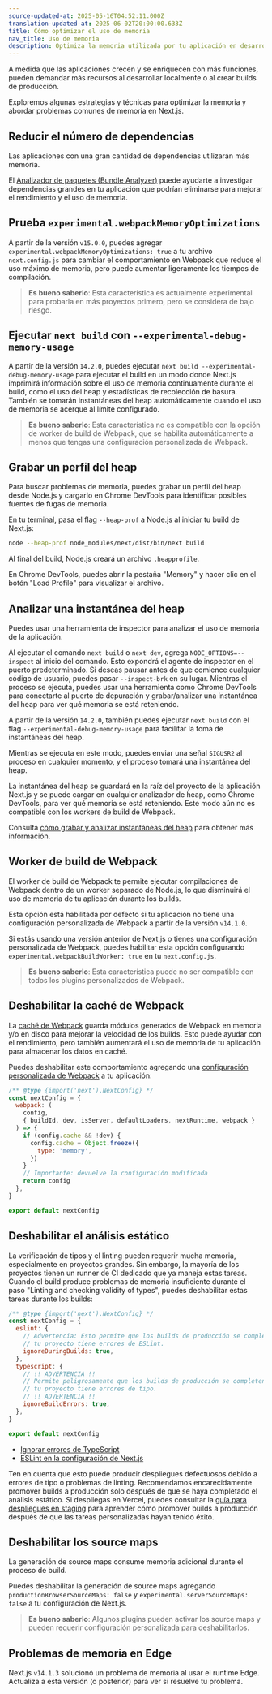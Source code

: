```yaml
---
source-updated-at: 2025-05-16T04:52:11.000Z
translation-updated-at: 2025-06-02T20:00:00.633Z
title: Cómo optimizar el uso de memoria
nav_title: Uso de memoria
description: Optimiza la memoria utilizada por tu aplicación en desarrollo y producción.
---
```


A medida que las aplicaciones crecen y se enriquecen con más funciones, pueden demandar más recursos al desarrollar localmente o al crear builds de producción.

Exploremos algunas estrategias y técnicas para optimizar la memoria y abordar problemas comunes de memoria en Next.js.

## Reducir el número de dependencias

Las aplicaciones con una gran cantidad de dependencias utilizarán más memoria.

El [Analizador de paquetes (Bundle Analyzer)](/docs/app/guides/package-bundling) puede ayudarte a investigar dependencias grandes en tu aplicación que podrían eliminarse para mejorar el rendimiento y el uso de memoria.

## Prueba `experimental.webpackMemoryOptimizations`

A partir de la versión `v15.0.0`, puedes agregar `experimental.webpackMemoryOptimizations: true` a tu archivo `next.config.js` para cambiar el comportamiento en Webpack que reduce el uso máximo de memoria, pero puede aumentar ligeramente los tiempos de compilación.

> **Es bueno saberlo**: Esta característica es actualmente experimental para probarla en más proyectos primero, pero se considera de bajo riesgo.

## Ejecutar `next build` con `--experimental-debug-memory-usage`

A partir de la versión `14.2.0`, puedes ejecutar `next build --experimental-debug-memory-usage` para ejecutar el build en un modo donde Next.js imprimirá información sobre el uso de memoria continuamente durante el build, como el uso del heap y estadísticas de recolección de basura. También se tomarán instantáneas del heap automáticamente cuando el uso de memoria se acerque al límite configurado.

> **Es bueno saberlo**: Esta característica no es compatible con la opción de worker de build de Webpack, que se habilita automáticamente a menos que tengas una configuración personalizada de Webpack.

## Grabar un perfil del heap

Para buscar problemas de memoria, puedes grabar un perfil del heap desde Node.js y cargarlo en Chrome DevTools para identificar posibles fuentes de fugas de memoria.

En tu terminal, pasa el flag `--heap-prof` a Node.js al iniciar tu build de Next.js:

```sh
node --heap-prof node_modules/next/dist/bin/next build
```

Al final del build, Node.js creará un archivo `.heapprofile`.

En Chrome DevTools, puedes abrir la pestaña "Memory" y hacer clic en el botón "Load Profile" para visualizar el archivo.

## Analizar una instantánea del heap

Puedes usar una herramienta de inspector para analizar el uso de memoria de la aplicación.

Al ejecutar el comando `next build` o `next dev`, agrega `NODE_OPTIONS=--inspect` al inicio del comando. Esto expondrá el agente de inspector en el puerto predeterminado.
Si deseas pausar antes de que comience cualquier código de usuario, puedes pasar `--inspect-brk` en su lugar. Mientras el proceso se ejecuta, puedes usar una herramienta como Chrome DevTools para conectarte al puerto de depuración y grabar/analizar una instantánea del heap para ver qué memoria se está reteniendo.

A partir de la versión `14.2.0`, también puedes ejecutar `next build` con el flag `--experimental-debug-memory-usage` para facilitar la toma de instantáneas del heap.

Mientras se ejecuta en este modo, puedes enviar una señal `SIGUSR2` al proceso en cualquier momento, y el proceso tomará una instantánea del heap.

La instantánea del heap se guardará en la raíz del proyecto de la aplicación Next.js y se puede cargar en cualquier analizador de heap, como Chrome DevTools, para ver qué memoria se está reteniendo. Este modo aún no es compatible con los workers de build de Webpack.

Consulta [cómo grabar y analizar instantáneas del heap](https://developer.chrome.com/docs/devtools/memory-problems/heap-snapshots) para obtener más información.

## Worker de build de Webpack

El worker de build de Webpack te permite ejecutar compilaciones de Webpack dentro de un worker separado de Node.js, lo que disminuirá el uso de memoria de tu aplicación durante los builds.

Esta opción está habilitada por defecto si tu aplicación no tiene una configuración personalizada de Webpack a partir de la versión `v14.1.0`.

Si estás usando una versión anterior de Next.js o tienes una configuración personalizada de Webpack, puedes habilitar esta opción configurando `experimental.webpackBuildWorker: true` en tu `next.config.js`.

> **Es bueno saberlo**: Esta característica puede no ser compatible con todos los plugins personalizados de Webpack.

## Deshabilitar la caché de Webpack

La [caché de Webpack](https://webpack.js.org/configuration/cache/) guarda módulos generados de Webpack en memoria y/o en disco para mejorar la velocidad de los builds. Esto puede ayudar con el rendimiento, pero también aumentará el uso de memoria de tu aplicación para almacenar los datos en caché.

Puedes deshabilitar este comportamiento agregando una [configuración personalizada de Webpack](/docs/app/api-reference/config/next-config-js/webpack) a tu aplicación:

```js filename="next.config.mjs"
/** @type {import('next').NextConfig} */
const nextConfig = {
  webpack: (
    config,
    { buildId, dev, isServer, defaultLoaders, nextRuntime, webpack }
  ) => {
    if (config.cache && !dev) {
      config.cache = Object.freeze({
        type: 'memory',
      })
    }
    // Importante: devuelve la configuración modificada
    return config
  },
}

export default nextConfig
```

## Deshabilitar el análisis estático

La verificación de tipos y el linting pueden requerir mucha memoria, especialmente en proyectos grandes.
Sin embargo, la mayoría de los proyectos tienen un runner de CI dedicado que ya maneja estas tareas.
Cuando el build produce problemas de memoria insuficiente durante el paso "Linting and checking validity of types", puedes deshabilitar estas tareas durante los builds:

```js filename="next.config.mjs"
/** @type {import('next').NextConfig} */
const nextConfig = {
  eslint: {
    // Advertencia: Esto permite que los builds de producción se completen con éxito incluso si
    // tu proyecto tiene errores de ESLint.
    ignoreDuringBuilds: true,
  },
  typescript: {
    // !! ADVERTENCIA !!
    // Permite peligrosamente que los builds de producción se completen con éxito incluso si
    // tu proyecto tiene errores de tipo.
    // !! ADVERTENCIA !!
    ignoreBuildErrors: true,
  },
}

export default nextConfig
```

- [Ignorar errores de TypeScript](/docs/app/api-reference/config/typescript#disabling-typescript-errors-in-production)
- [ESLint en la configuración de Next.js](/docs/pages/api-reference/config/next-config-js/eslint)

Ten en cuenta que esto puede producir despliegues defectuosos debido a errores de tipo o problemas de linting.
Recomendamos encarecidamente promover builds a producción solo después de que se haya completado el análisis estático.
Si despliegas en Vercel, puedes consultar la [guía para despliegues en staging](https://vercel.com/docs/deployments/managing-deployments#staging-and-promoting-a-production-deployment) para aprender cómo promover builds a producción después de que las tareas personalizadas hayan tenido éxito.

## Deshabilitar los source maps

La generación de source maps consume memoria adicional durante el proceso de build.

Puedes deshabilitar la generación de source maps agregando `productionBrowserSourceMaps: false` y `experimental.serverSourceMaps: false` a tu configuración de Next.js.

> **Es bueno saberlo**: Algunos plugins pueden activar los source maps y pueden requerir configuración personalizada para deshabilitarlos.

## Problemas de memoria en Edge

Next.js `v14.1.3` solucionó un problema de memoria al usar el runtime Edge. Actualiza a esta versión (o posterior) para ver si resuelve tu problema.